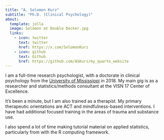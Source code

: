 ```yaml
---
title: "A. Solomon Kurz"
subtitle: "Ph.D. (Clinical Psychology)"
about:
  template: jolla
  image: Solomon at Double Decker.jpg
  links:
    - icon: twitter
      text: twitter
      href: https://x.com/SolomonKurz
    - icon: github
      text: Github
      href: https://github.com/ASKurz/my_quarto_website
---
```


I am a full-time research psychologist, with a doctorate in clinical psychology from the [University of Mississippi](https://psychology.olemiss.edu/) in 2018. My main gig is as a researcher and statistics/methods consultant at the VISN 17 Center of Excellence. 

It's been a minute, but I am also trained as a therapist. My primary therapeutic orientations are ACT and mindfulness-based interventions. I have had additional focused training in the areas of trauma and substance use.

I also spend a lot of time making tutorial material on applied statistics, particularly from with the R computing framework.


